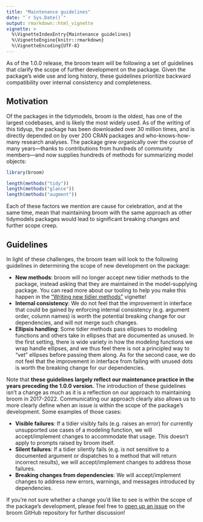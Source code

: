 ```yaml
---
title: "Maintenance guidelines"
date: "`r Sys.Date()`"
output: rmarkdown::html_vignette
vignette: >
  %\VignetteIndexEntry{Maintenance guidelines}
  %\VignetteEngine{knitr::rmarkdown}
  %\VignetteEncoding{UTF-8}
---
```


As of the 1.0.0 release, the broom team will be following a set of guidelines that clarify the scope of further development on the package. Given the package's wide use and long history, these guidelines prioritize backward compatibility over internal consistency and completeness.

## Motivation

Of the packages in the tidymodels, broom is the oldest, has one of the largest codebases, and is likely the most widely used. As of the writing of this tidyup, the package has been downloaded over 30 million times, and is directly depended on by over 200 CRAN packages and who-knows-how-many research analyses. The package grew organically over the course of many years---thanks to contributions from hundreds of community members---and now supplies hundreds of methods for summarizing model objects:

```r
library(broom)

length(methods("tidy"))
length(methods("glance"))
length(methods("augment"))
```

Each of these factors we mention are cause for celebration, and at the same time, mean that maintaining broom with the same approach as other tidymodels packages would lead to significant breaking changes and further scope creep.

## Guidelines

In light of these challenges, the broom team will look to the following guidelines in determining the scope of new development on the package:

* **New methods**: broom will no longer accept new tidier methods to the package, instead asking that they are maintained in the model-supplying package. You can read more about our tooling to help you make this happen in the ["Writing new tidier methods"](https://cran.r-project.org/web/packages/broom/vignettes/adding-tidiers.html) vignette!
* **Internal consistency**: We do not feel that the improvement in interface that could be gained by enforcing internal consistency (e.g. argument order, column names) is worth the potential breaking change for our dependencies, and will not merge such changes.
* **Ellipsis handling**: Some tidier methods pass ellipses to modeling functions and others take in ellipses that are documented as unused. In the first setting, there is wide variety in how the modeling functions we wrap handle ellipses, and we thus feel there is not a principled way to "vet" ellipses before passing them along. As for the second case, we do not feel that the improvement in interface from failing with unused dots is worth the breaking change for our dependencies.

Note that **these guidelines largely reflect our maintenance practice in the years preceding the 1.0.0 version.** The introduction of these guidelines isn't a change as much as it is a reflection on our approach to maintaining broom in 2017-2022. Communicating our approach clearly also allows us to more clearly define when an issue _is_ within the scope of the package's development. Some examples of those cases:

* **Visible failures**: If a tidier visibly fails (e.g. raises an error) for currently unsupported use cases of a modeling function, we will accept/implement changes to accommodate that usage. This doesn't apply to prompts raised by broom itself.
* **Silent failures**: If a tidier silently fails (e.g. is not sensitive to a documented argument or dispatches to a method that will return incorrect results), we will accept/implement changes to address those failures.
* **Breaking changes from dependencies**: We will accept/implement changes to address new errors, warnings, and messages introduced by dependencies.

If you're not sure whether a change you'd like to see is within the scope of the package's development, please feel free to [open up an issue](https://github.com/tidymodels/broom/issues) on the broom GitHub repository for further discussion!

